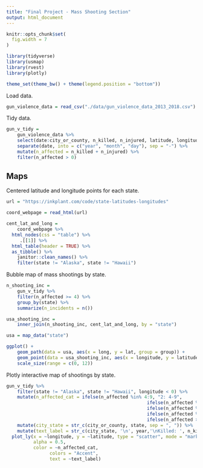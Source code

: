 ```yaml
---
title: "Final Project - Mass Shooting Section"
output: html_document
---
```


```r
knitr::opts_chunk$set(
  fig.width = 7
)

library(tidyverse)
library(usmap)
library(rvest)
library(plotly)

theme_set(theme_bw() + theme(legend.position = "bottom"))
```

Load data.

```r
gun_violence_data = read_csv("./data/gun_violence_data_2013_2018.csv")
```

Tidy data.

```r
gun_v_tidy = 
	gun_violence_data %>% 
	select(date:city_or_county, n_killed, n_injured, latitude, longitude) %>% 
	separate(date, into = c("year", "month", "day"), sep = "-") %>% 
	mutate(n_affected = n_killed + n_injured) %>%
	filter(n_affected > 0)
```

## Maps

Centered latitude and longitude points for each state.

```r
url = "https://inkplant.com/code/state-latitudes-longitudes"

coord_webpage = read_html(url)
```

```r
cent_lat_and_long = 
	coord_webpage %>%
  html_nodes(css = "table") %>% 
	 .[[1]] %>% 
  html_table(header = TRUE) %>% 
  as_tibble() %>% 
	janitor::clean_names() %>% 
	filter(state != "Alaska", state != "Hawaii")
```

Bubble map of mass shootings by state.

```r
n_shooting_inc = 
	gun_v_tidy %>% 
	filter(n_affected >= 4) %>% 
	group_by(state) %>% 
	summarize(n_incidents = n())

usa_shooting_inc =
	inner_join(n_shooting_inc, cent_lat_and_long, by = "state")

usa = map_data("state")

ggplot() +
	geom_path(data = usa, aes(x = long, y = lat, group = group)) +
	geom_point(data = usa_shooting_inc, aes(x = longitude, y = latitude, size = n_incidents), color = "blue") +
	scale_size(range = c(0, 12))
```

Plotly interactive map of shootings by state.

```r
gun_v_tidy %>%
	filter(state != "Alaska", state != "Hawaii", longitude < 0) %>% 
	mutate(n_affected_cat = ifelse(n_affected %in% 4:9, "2: 4-9",
													ifelse(n_affected %in% 10:19, "3: 10-19",
													ifelse(n_affected %in% 20:34, "4: 20-34",
													ifelse(n_affected %in% 35:49, "5: 35-49",
													ifelse(n_affected > 50, "6: 50+", "1: 1-3")))))) %>% 
	mutate(city_state = str_c(city_or_county, state, sep = ", ")) %>% 
	mutate(text_label = str_c(city_state, '\n', year,'\nKilled: ', n_killed, '\nInjured: ', n_injured)) %>% 
  plot_ly(x = ~longitude, y = ~latitude, type = "scatter", mode = "markers",
          alpha = 0.5, 
          color = ~n_affected_cat,
  				colors = "Accent",
  				text = ~text_label)
```





